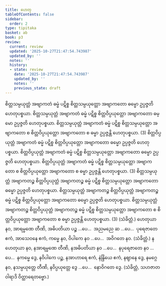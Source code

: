 ```yaml
---
title: ဟေတု
tableOfContents: false
sidebar:
  order: 2
type: tipitaka
basket: ab
book: p3
review:
  current: review
  updated: '2025-10-27T21:47:54.743987'
  updated_by: ''
  notes: ''
  history:
  - state: review
    date: '2025-10-27T21:47:54.743987'
    updated_by: ''
    notes: ''
    previous_state: draft
---
```



<ReviewStatus review={frontmatter.review} showDetails={true} />

<HypothesisAnnotation frontmatter={frontmatter} />

<DynamicBreadcrumb />

<Division number="33" book="p3" e="ch" v="39" p="401">

<Paragraph number="2078" book="p3">
စိတ္တသမ္ပယုတ္တံ အဗျာကတံ ဓမ္မံ ပဋိစ္စ စိတ္တသမ္ပယုတ္တော အဗျာကတော ဓမ္မော ဥပ္ပဇ္ဇတိ ဟေတုပစ္စယာ. စိတ္တသမ္ပယုတ္တံ အဗျာကတံ ဓမ္မံ ပဋိစ္စ စိတ္တဝိပ္ပယုတ္တော အဗျာကတော ဓမ္မော ဥပ္ပဇ္ဇတိ ဟေတုပစ္စယာ. စိတ္တသမ္ပယုတ္တံ အဗျာကတံ ဓမ္မံ ပဋိစ္စ စိတ္တသမ္ပယုတ္တော အဗျာကတော စ စိတ္တဝိပ္ပယုတ္တော အဗျာကတော စ ဓမ္မာ ဥပ္ပဇ္ဇန္တိ ဟေတုပစ္စယာ. (3)
</Paragraph>

<Paragraph number="2079" book="p3">
စိတ္တဝိပ္ပယုတ္တံ အဗျာကတံ ဓမ္မံ ပဋိစ္စ စိတ္တဝိပ္ပယုတ္တော အဗျာကတော ဓမ္မော ဥပ္ပဇ္ဇတိ ဟေတုပစ္စယာ. စိတ္တဝိပ္ပယုတ္တံ အဗျာကတံ ဓမ္မံ ပဋိစ္စ စိတ္တသမ္ပယုတ္တော အဗျာကတော ဓမ္မော ဥပ္ပဇ္ဇတိ ဟေတုပစ္စယာ. စိတ္တဝိပ္ပယုတ္တံ အဗျာကတံ ဓမ္မံ ပဋိစ္စ စိတ္တသမ္ပယုတ္တော အဗျာကတော စ စိတ္တဝိပ္ပယုတ္တော အဗျာကတော စ ဓမ္မာ ဥပ္ပဇ္ဇန္တိ ဟေတုပစ္စယာ. (3)
</Paragraph>

<Paragraph number="2080" book="p3">
စိတ္တသမ္ပယုတ္တံ အဗျာကတဉ္စ စိတ္တဝိပ္ပယုတ္တံ အဗျာကတဉ္စ ဓမ္မံ ပဋိစ္စ စိတ္တသမ္ပယုတ္တော အဗျာကတော ဓမ္မော ဥပ္ပဇ္ဇတိ ဟေတုပစ္စယာ. စိတ္တသမ္ပယုတ္တံ အဗျာကတဉ္စ စိတ္တဝိပ္ပယုတ္တံ အဗျာကတဉ္စ ဓမ္မံ ပဋိစ္စ စိတ္တဝိပ္ပယုတ္တော အဗျာကတော ဓမ္မော ဥပ္ပဇ္ဇတိ ဟေတုပစ္စယာ. စိတ္တသမ္ပယုတ္တံ အဗျာကတဉ္စ စိတ္တဝိပ္ပယုတ္တံ အဗျာကတဉ္စ ဓမ္မံ ပဋိစ္စ စိတ္တသမ္ပယုတ္တော အဗျာကတော စ စိတ္တဝိပ္ပယုတ္တော အဗျာကတော စ ဓမ္မာ ဥပ္ပဇ္ဇန္တိ ဟေတုပစ္စယာ. (3) (သံခိတ္တံ.)
</Paragraph>

</Division>
<Division number="34" book="p3" e="ch" v="39" p="402">

<Paragraph number="2081" book="p3">
ဟေတုယာ နဝ, အာရမ္မဏေ တီဏိ, အဓိပတိယာ ပဉ္စ …ပေ…  အညမညေ ဆ …ပေ…  ပုရေဇာတေ ဧကံ, အာသေဝနေ ဧကံ, ကမ္မေ နဝ, ဝိပါကေ နဝ …ပေ…  အဝိဂတေ နဝ. (သံခိတ္တံ.)
</Paragraph>

<Paragraph number="2082" book="p3">
နဟေတုယာ နဝ, နအာရမ္မဏေ တီဏိ, နအဓိပတိယာ နဝ …ပေ…  နပုရေဇာတေ နဝ …ပေ…  နကမ္မေ ဒွေ, နဝိပါကေ ပဉ္စ, နအာဟာရေ ဧကံ, နဲန္ဒြိယေ ဧကံ, နဈာနေ ဒွေ, နမဂ္ဂေ နဝ, နသမ္ပယုတ္တေ တီဏိ, နဝိပ္ပယုတ္တေ ဒွေ …ပေ…  နောဝိဂတေ ဒွေ. (သံခိတ္တံ, သဟဇာတဝါရာဒိ ဝိတ္ထာရေတဗ္ဗော.)
</Paragraph>
</Division>